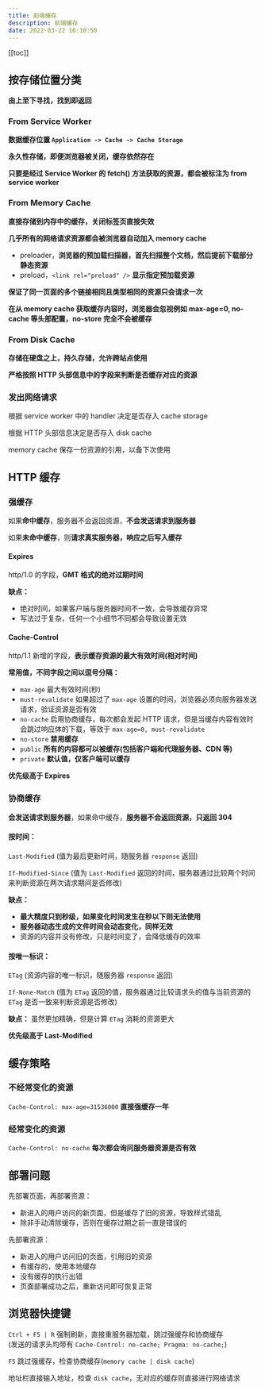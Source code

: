 ```yaml
---
title: 前端缓存
description: 前端缓存
date: 2022-03-22 10:10:50
---
```


[[toc]]

## 按存储位置分类

**由上至下寻找，找到即返回**

### From Service Worker

**数据缓存位置 `Application -> Cache -> Cache Storage`**

**永久性存储，即便浏览器被关闭，缓存依然存在**

<Alert class="my-4" type="warning">**只要是经过 Service Worker 的 fetch() 方法获取的资源，都会被标注为 from service worker**</Alert>

### From Memory Cache

**直接存储到内存中的缓存，关闭标签页直接失效**

**几乎所有的网络请求资源都会被浏览器自动加入 memory cache**
- preloader，**浏览器的预加载扫描器，首先扫描整个文档，然后提前下载部分静态资源**
- preload，`<link rel="preload" />` **显示指定预加载资源**

<Alert class="my-4" type="warning">**保证了同一页面的多个链接相同且类型相同的资源只会请求一次**</Alert>

<Alert class="my-4" type="warning">**在从 memory cache 获取缓存内容时，浏览器会忽视例如 max-age=0, no-cache 等头部配置，<span class="text-red-500">no-store 完全不会被缓存</span>**</Alert>

### From Disk Cache

**存储在硬盘之上，持久存储，允许跨站点使用**

**严格按照 HTTP 头部信息中的字段来判断是否缓存对应的资源**

### 发出网络请求

根据 service worker 中的 handler 决定是否存入 cache storage

根据 HTTP 头部信息决定是否存入 disk cache

memory cache 保存一份资源的引用，以备下次使用

## HTTP 缓存

### 强缓存

如果**命中缓存**，服务器不会返回资源，**不会发送请求到服务器**

如果**未命中缓存**，则**请求真实服务器，响应之后写入缓存**

#### Expires

http/1.0 的字段，**GMT 格式的绝对过期时间**

**缺点：**
  - 绝对时间，如果客户端与服务器时间不一致，会导致缓存异常
  - 写法过于复杂，任何一个小细节不同都会导致设置无效

#### Cache-Control

http/1.1 新增的字段，**表示缓存资源的最大有效时间(相对时间)**

**常用值，不同字段之间以逗号分隔：**
- `max-age` 最大有效时间(秒)
- `must-revalidate` 如果超过了 `max-age` 设置的时间，浏览器必须向服务器发送请求，验证资源是否有效
- `no-cache` 启用协商缓存，每次都会发起 HTTP 请求，但是当缓存内容有效时会跳过响应体的下载，等效于 `max-age=0, must-revalidate`
- `no-store` **禁用缓存**
- `public` **所有的内容都可以被缓存(包括客户端和代理服务器、CDN 等)**
- `private` **默认值，仅客户端可以缓存**

<Alert type="info">**优先级高于 Expires**</Alert>

### 协商缓存

**会发送请求到服务器**，如果命中缓存，**服务器不会返回资源，只返回 304**

#### 按时间：

`Last-Modified` (值为最后更新时间，随服务器 `response` 返回)

`If-Modified-Since` (值为 `Last-Modified` 返回的时间，服务器通过比较两个时间来判断资源在两次请求期间是否修改)

**缺点：**
- **最大精度只到秒级，如果变化时间发生在秒以下则无法使用**
- **服务器动态生成的文件时间会动态变化，同样无效**
- 资源的内容并没有修改，只是时间变了，会降低缓存的效率

#### 按唯一标识：

`ETag` (资源内容的唯一标识，随服务器 `response` 返回)

`If-None-Match` (值为 `ETag` 返回的值，服务器通过比较请求头的值与当前资源的 `ETag` 是否一致来判断资源是否修改)

**缺点：** 虽然更加精确，但是计算 `ETag` 消耗的资源更大

<Alert type="info">**优先级高于 Last-Modified**</Alert>

## 缓存策略

### 不经常变化的资源

`Cache-Control: max-age=31536000` **直接强缓存一年**

### 经常变化的资源

`Cache-Control: no-cache` **每次都会询问服务器资源是否有效**

## 部署问题

先部署页面，再部署资源：
  - 新进入的用户访问的新页面，但是缓存了旧的资源，导致样式错乱
  - 除非手动清除缓存，否则在缓存过期之前一直是错误的

先部署资源：
  - 新进入的用户访问旧的页面，引用旧的资源
  - 有缓存的，使用本地缓存
  - 没有缓存的执行出错
  - 页面部署成功之后，重新访问即可恢复正常


## 浏览器快捷键

`Ctrl + F5 | R` 强制刷新，直接重服务器加载，跳过强缓存和协商缓存<br />(发送的请求头均带有 `Cache-Control: no-cache; Pragma: no-cache;`)


`F5` 跳过强缓存，检查协商缓存(`memory cache | disk cache`)

地址栏直接输入地址，检查 `disk cache`，无对应的缓存则直接进行网络请求
